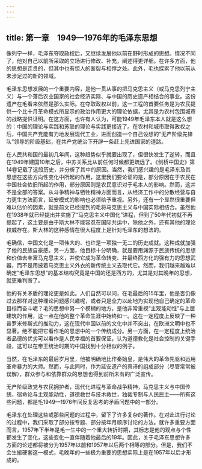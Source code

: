 ```yaml
---
---
---
```

title: 第一章　1949—1976年的毛泽东思想
---



像列宁一样，毛泽东夺取政权后，又继续发展他以前在野时形成的思想。情况不同了，他对自己以前所采取的立场进行修改、补充，阐述得更详细。在许多方面，他的思想是连贯的，但其中也有惊人的断裂与相悖之处。此外，毛也探索了他以前从未涉足过的新的领域。

毛泽东思想发展的一个重要内容，是他一贯从事的把马克思主义（或马克思列宁主义）与一个落后农业国家的社会经济实际、与中国的历史遗产相结合的事业。这份遗产在毛看来依然是那么实际。在夺取政权以前，这一工程的首要任务是为农民提供一个比十月革命模式所显示的政治作用更大的理论依据，尤其是为农村包围城市的战略提供证明。在这方面，也许有人认为，可能1949年毛泽东本人就是这么想的：中国的理论与实践和苏联的理论与实践更接近了。在农村和城市取得政权之后，中国共产党能有力地发展现代工业，进而创造一个自己设想的“无产阶级先锋队”领导的阶级基础，在共产党统治下开辟一条赶上先进国家的道路。

在人民共和国的最初几年间，这种趋势似乎就要出现了，但很快发生了逆转，而且在1949年建国10年之后，中苏关系比从前任何时候都更疏远了。《剑桥中国史》第14卷记载了这段历史，并分析了其中的原因。当然，我们感兴趣的是毛泽东及其思想在这些方向性变化中所起的作用，这里我们要论证的是，部分原因在于农民在中国社会依旧所起的作用，部分原因则是农民意识对于毛本人的影响。然而，这并不是全部的答案。从斗争精神与牺牲精神方面而言，从经济工作中的分散经营与自力更生方法而言，延安模式的影响也必须给予重视。另外，还有一个显然很重要但难以估价的因素，就是前文已经提到的毛将马克思主义与中国实际相结合。虽然他在1938年就已经提出并实施了“马克思主义中国化”进程，但到了50年代初就不再提起了，这主要是由于斯大林不能容忍在国际共运中，除他之外，还有其他的理论权威存在。斯大林的这种感情在很大程度上是针对毛泽东的想法的。

毛确信，中国文化是一项伟大的、也许是一项独一无二的历史成就。这种成就加强了他的民族自豪感。另一方面，他目标十分明确，就是要用渊源于民族传统的思想和价值去丰富马克思主义，并使它成为革命转变、并最终西方化的强有力的思想武器，而不是用披着马克思主义外衣的新传统主义去取代它。然而，我们越来越难以确定“毛泽东思想”的基本结构究竟是中国的还是西方的，尤其是对其晚年的思想，就更难判断了。

他的有关矛盾的理论更是如此。人们自然可以问，在毛最后的15年里，他是否仍像过去那样对这种理论问题感兴趣呢，或者只是全力以赴地为实现他自己确定的革命目标而奋斗呢？毛的思想中另一个模糊的地方，是他非常重视“主观能动性”与上层建筑的作用，这一点在他的整个革命生涯中始终如一。这在一定程度上反映了一种普罗米修斯式的推动力，这在现代中国以前的文化中并不突出，在欧洲文明中也不显著。绝不能把它看作毛的思想中的一个传统成分。另一方面，在一定程度上统治者品德的优劣可以看作是人民幸福的首要保证，认为道德教化是社会控制的关键手段，这可以在帝王统治时期的中国找到十分相似的例子。

当然，在毛泽东的最后岁月里，他被明确地比作秦始皇，是伟大的革命先驱和运用革命暴力的大师。然而，与此同时，作为延安遗产的真谛的组成部分（尽管常常被误解），群众参与和依靠群众的思想也得到前所未有的广泛宣传。

无产阶级政党与农民拥护者，现代化进程与革命战争精神，马克思主义与中国传统，宿命论与主观能动性，道德救世与技术救世，独裁专制与人民民主——所有这些问题，都是毛1949—1976年间反复思考的矛盾问题中的一部分。

毛泽东在处理这些或那些问题的过程中，留下了许多复杂的著作。在对此进行讨论的过程中，我们采取了部分按专题、部分按年月顺序讨论的方法。就许多重要方面而言，1957年下半年是毛一生中的一个重大转折时期，其标志是他的观点与个性都发生了变化，这些变化一直伴随着他最后的19年。因此，关于毛泽东思想许多方面的论述都将被分为1957年以前和1957年以后两个相等的部分。但是，我们不会生搬硬套这一模式，毛晚年的一些极为重要的思想实际上是在1957年以后才形成的。